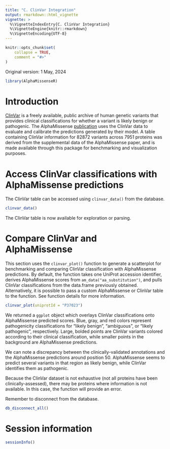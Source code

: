 ```yaml
---
title: "C. ClinVar Integration"
output: rmarkdown::html_vignette
vignette: >
  %\VignetteIndexEntry{C. ClinVar Integration}
  %\VignetteEngine{knitr::rmarkdown}
  %\VignetteEncoding{UTF-8}
---
```


```r
knitr::opts_chunk$set(
    collapse = TRUE,
    comment = "#>"
)
```

Original version: 1 May, 2024

```r
library(AlphaMissenseR)
```

# Introduction

[ClinVar][cv_link] is a freely available, public archive of human
genetic variants that provides clinical classifications for whether a
variant is likely benign or pathogenic. The AlphaMissense
[publication][Science] uses the ClinVar data to evaluate and calibrate
the predictions generated by their model. A table containing ClinVar
information for 82872 variants across 7951 proteins was derived from
the supplemental data of the AlphaMissense paper, and is made
available through this package for benchmarking and visualization
purposes.

[cv_link]: https://www.ncbi.nlm.nih.gov/clinvar/
[Science]: https://www.science.org/doi/epdf/10.1126/science.adg7492


# Access ClinVar classifications with AlphaMissense predictions

The ClinVar table can be accessed using `clinvar_data()` from the database.

```r
clinvar_data()
```

The ClinVar table is now available for exploration or parsing.

# Compare ClinVar and AlphaMissense

This section uses the `clinvar_plot()` function to generate a
scatterplot for benchmarking and comparing ClinVar classification with
AlphaMissense predictions. By default, the function takes one UniProt
accession identifier, derives AlphaMissense scores from
`am_data("aa_substitution")`, and pulls ClinVar classifications from
the data.frame previously obtained. Alternatively, it is possible to
pass a custom AlphaMissense or ClinVar table to the function.  See
function details for more information.

```r
clinvar_plot(uniprotId = "P37023")
```

We returned a `ggplot` object which overlays ClinVar classifications
onto AlphaMissense predicted scores. Blue, gray, and red colors
represent pathogenicity classifications for "likely benign",
"ambiguous", or "likely pathogenic", respectively. Large, bolded
points are ClinVar variants colored according to their clinical
classification, while smaller points in the background are
AlphaMissense predictions.

We can note a discrepancy between the clinically-validated annotations
and the AlphaMissense predictions around position 50. AlphaMissense
seems to predict several variants in that region as likely benign,
while ClinVar identifies them as pathogenic.

Because the ClinVar dataset is not exhaustive (not all proteins have
been clinically-assessed), there may be proteins where information is
not available.  In this case, the function will provide an error.

Remember to disconnect from the database.
```r
db_disconnect_all()
```

# Session information {.unnumbered}

```r
sessionInfo()
```
